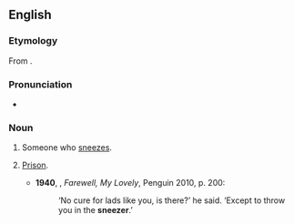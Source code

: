 ==English==

===Etymology===
From {{suffix|sneeze|er|lang=en}}.

===Pronunciation===
* {{a|UK}} {{IPA|/ˈsniːzə/|lang=en}}

===Noun===
{{en-noun}}

# Someone who [[sneeze]]s.
# {{lb|en|US|slang|dated}} [[prison|Prison]].
#* '''1940''', {{w|Raymond Chandler}}, ''Farewell, My Lovely'', Penguin 2010, p. 200:
#*: ‘No cure for lads like you, is there?’ he said. ‘Except to throw you in the '''sneezer'''.’